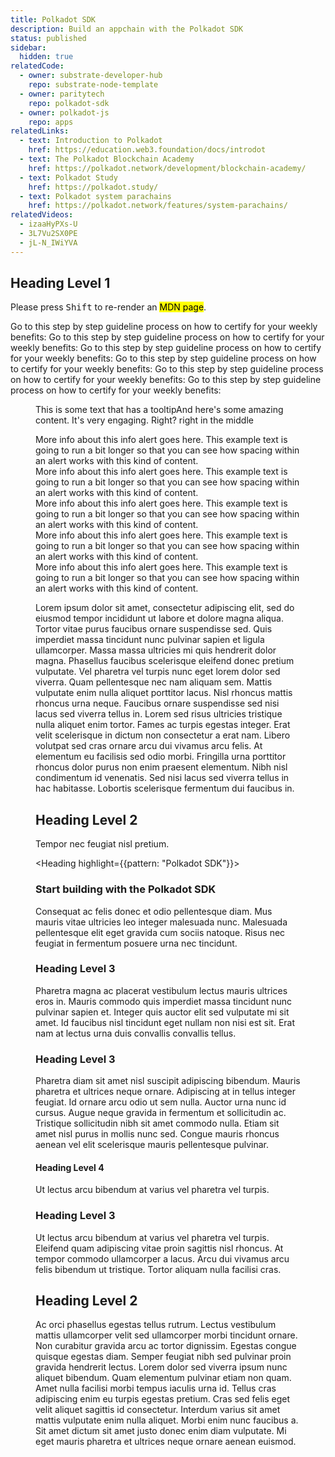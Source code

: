 ```yaml
---
title: Polkadot SDK
description: Build an appchain with the Polkadot SDK
status: published
sidebar:
  hidden: true
relatedCode:
  - owner: substrate-developer-hub
    repo: substrate-node-template
  - owner: paritytech
    repo: polkadot-sdk
  - owner: polkadot-js
    repo: apps
relatedLinks:
  - text: Introduction to Polkadot
    href: https://education.web3.foundation/docs/introdot
  - text: The Polkadot Blockchain Academy
    href: https://polkadot.network/development/blockchain-academy/
  - text: Polkadot Study
    href: https://polkadot.study/
  - text: Polkadot system parachains
    href: https://polkadot.network/features/system-parachains/
relatedVideos:
  - izaaHyPXs-U
  - 3L7Vu2SX0PE
  - jL-N_IWiYVA
---
```



## Heading Level 1

Please press <Kbd>Shift</Kbd> to re-render an <Mark animate="mini-ping">MDN page</Mark>.


<CardGrid>
  <Card title="This is the card title!" link={{href:"https://example.com", newTab: true}} image={{src:"/src/assets/image-1.jpg"}}>
    Go to this step by step guideline process on how to certify for your weekly benefits:
  </Card>
  <Card title="This is the card title!" link={{href:"https://example.com", newTab: true}} image={{src:"/src/assets/image-1.jpg"}}>
    Go to this step by step guideline process on how to certify for your weekly benefits:
  </Card>
  <Card title="This is the card title!" link={{href:"https://example.com", newTab: true}} image={{src:"/src/assets/image-1.jpg"}}>
    Go to this step by step guideline process on how to certify for your weekly benefits:
  </Card>
</CardGrid>
<CardGrid>
  <Card title="This is the card title!" link={{href:"https://example.com", newTab: true}}>
    Go to this step by step guideline process on how to certify for your weekly benefits:
  </Card>
  <Card title="This is the card title!" link={{href:"https://example.com", newTab: true}}>
    Go to this step by step guideline process on how to certify for your weekly benefits:
  </Card>
  <Card title="This is the card title!" link={{href:"https://example.com", newTab: true}}>
    Go to this step by step guideline process on how to certify for your weekly benefits:
  </Card>
</CardGrid>

<Divider type="icon" icon="w3f/Address book" variant="trimmed" size="medium" />

<Figure src="/src/assets/image-3@2x.jpg" alt="Placeholder image" caption="figure 1.0.3" />

This is some text that has <PopOver title="A cool popover tooltip">a tooltip<Fragment slot="body">And here's some amazing content. It's very engaging. Right?</Fragment></PopOver> right in the middle

<Aside type="info" title="This is an aside" border="left" dismissable>
  More info about this info alert goes here. This example text is going to run a bit longer so that you can see how spacing within an alert works with this kind of content.
</Aside>

<Aside type="note" title="This is an aside" border="left" dismissable>
  More info about this info alert goes here. This example text is going to run a bit longer so that you can see how spacing within an alert works with this kind of content.
</Aside>

<Aside type="success" title="This is an aside" border="left" dismissable>
  More info about this info alert goes here. This example text is going to run a bit longer so that you can see how spacing within an alert works with this kind of content.
</Aside>

<Aside type="tip" title="This is an aside" border="left" dismissable>
  More info about this info alert goes here. This example text is going to run a bit longer so that you can see how spacing within an alert works with this kind of content.
</Aside>

<Aside type="warning" title="This is an aside" border="left" dismissable>
  More info about this info alert goes here. This example text is going to run a bit longer so that you can see how spacing within an alert works with this kind of content.
</Aside>

Lorem ipsum dolor sit amet, consectetur adipiscing elit, sed do eiusmod tempor incididunt ut labore et dolore magna aliqua. Tortor vitae purus faucibus ornare suspendisse sed. Quis imperdiet massa tincidunt nunc pulvinar sapien et ligula ullamcorper. Massa massa ultricies mi quis hendrerit dolor magna. Phasellus faucibus scelerisque eleifend donec pretium vulputate. Vel pharetra vel turpis nunc eget lorem dolor sed viverra. Quam pellentesque nec nam aliquam sem. Mattis vulputate enim nulla aliquet porttitor lacus. Nisl rhoncus mattis rhoncus urna neque. Faucibus ornare suspendisse sed nisi lacus sed viverra tellus in. Lorem sed risus ultricies tristique nulla aliquet enim tortor. Fames ac turpis egestas integer. Erat velit scelerisque in dictum non consectetur a erat nam. Libero volutpat sed cras ornare arcu dui vivamus arcu felis. At elementum eu facilisis sed odio morbi. Fringilla urna porttitor rhoncus dolor purus non enim praesent elementum. Nibh nisl condimentum id venenatis. Sed nisi lacus sed viverra tellus in hac habitasse. Lobortis scelerisque fermentum dui faucibus in.

## Heading Level 2

Tempor nec feugiat nisl pretium. 

<Heading highlight={{pattern: "Polkadot SDK"}}>
  ### Start building with the Polkadot SDK
</Heading>

Consequat ac felis donec et odio pellentesque diam. Mus mauris vitae ultricies leo integer malesuada nunc. Malesuada pellentesque elit eget gravida cum sociis natoque. Risus nec feugiat in fermentum posuere urna nec tincidunt.

### Heading Level 3

Pharetra magna ac placerat vestibulum lectus mauris ultrices eros in. Mauris commodo quis imperdiet massa tincidunt nunc pulvinar sapien et. Integer quis auctor elit sed vulputate mi sit amet. Id faucibus nisl tincidunt eget nullam non nisi est sit. Erat nam at lectus urna duis convallis convallis tellus.

### Heading Level 3

Pharetra diam sit amet nisl suscipit adipiscing bibendum. Mauris pharetra et ultrices neque ornare. Adipiscing at in tellus integer feugiat. Id ornare arcu odio ut sem nulla. Auctor urna nunc id cursus. Augue neque gravida in fermentum et sollicitudin ac. Tristique sollicitudin nibh sit amet commodo nulla. Etiam sit amet nisl purus in mollis nunc sed. Congue mauris rhoncus aenean vel elit scelerisque mauris pellentesque pulvinar.

#### Heading Level 4

Ut lectus arcu bibendum at varius vel pharetra vel turpis.

### Heading Level 3

Ut lectus arcu bibendum at varius vel pharetra vel turpis. Eleifend quam adipiscing vitae proin sagittis nisl rhoncus. At tempor commodo ullamcorper a lacus. Arcu dui vivamus arcu felis bibendum ut tristique. Tortor aliquam nulla facilisi cras.

## Heading Level 2

Ac orci phasellus egestas tellus rutrum. Lectus vestibulum mattis ullamcorper velit sed ullamcorper morbi tincidunt ornare. Non curabitur gravida arcu ac tortor dignissim. Egestas congue quisque egestas diam. Semper feugiat nibh sed pulvinar proin gravida hendrerit lectus. Lorem dolor sed viverra ipsum nunc aliquet bibendum. Quam elementum pulvinar etiam non quam. Amet nulla facilisi morbi tempus iaculis urna id. Tellus cras adipiscing enim eu turpis egestas pretium. Cras sed felis eget velit aliquet sagittis id consectetur. Interdum varius sit amet mattis vulputate enim nulla aliquet. Morbi enim nunc faucibus a. Sit amet dictum sit amet justo donec enim diam vulputate. Mi eget mauris pharetra et ultrices neque ornare aenean euismod.

